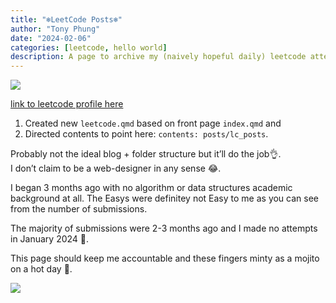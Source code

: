 ```yaml
---
title: "❄️LeetCode Posts❄️"
author: "Tony Phung"
date: "2024-02-06"
categories: [leetcode, hello world]
description: A page to archive my (naively hopeful daily) leetcode attempts.
---
```


![](leetcode_coming.jpg)

[link to leetcode profile here](https://leetcode.com/tonyjustdevs/)

1. Created new `leetcode.qmd` based on front page `index.qmd` and  
2. Directed contents to point here: `contents: posts/lc_posts`.

Probably not the ideal blog + folder structure but it'll do the job👌.  
I don't claim to be a web-designer in any sense 😂. 

I began 3 months ago with no algorithm or data structures academic background at all. The Easys were definitey not Easy to me as you can see from the number of submissions.

The majority of submissions were 2-3 months ago and I made no attempts in January 2024 👏.

This page should keep me accountable and these fingers minty as a mojito on a hot day 🍹.

![](leet_summary.jpg)